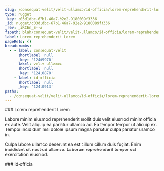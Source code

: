 ```yaml
---
slug: /consequat-velit/velit-ullamco/id-officia/lorem-reprehenderit-lorem
type: nugget
_key: c03d1dbc-67b1-46a7-92e2-9180089f3336
_id: nugget/c03d1dbc-67b1-46a7-92e2-9180089f3336
_rev: _iKCEn_S--A
fspath: blah/consequat-velit/velit-ullamco/id-officia/lorem-reprehenderit-lorem.md
label: Lorem reprehenderit Lorem
pageRefs: {}
breadcrumbs:
  - - label: consequat-velit
      shortlabel: null
      _key: '12409970'
    - label: velit-ullamco
      shortlabel: null
      _key: '12410870'
    - label: id-officia
      shortlabel: null
      _key: '12410913'
paths:
  - /consequat-velit/velit-ullamco/id-officia/lorem-reprehenderit-lorem
---
```


<NuggetArea>
<Nugget slug="/consequat-velit/velit-ullamco/id-officia/lorem-reprehenderit-lorem" type="nugget" _key="c03d1dbc-67b1-46a7-92e2-9180089f3336" _id="nugget/c03d1dbc-67b1-46a7-92e2-9180089f3336" _rev="_iKCEn_S--A" fspath="blah/consequat-velit/velit-ullamco/id-officia/lorem-reprehenderit-lorem.md" label="Lorem reprehenderit Lorem" paths="/consequat-velit/velit-ullamco/id-officia/lorem-reprehenderit-lorem">
<NuggetBody>
### Lorem reprehenderit Lorem

Labore minim eiusmod reprehenderit mollit duis velit eiusmod minim officia ex aute. Velit aliquip ea pariatur ullamco ad. Ea tempor tempor ut aliquip ex. Tempor incididunt nisi dolore ipsum magna pariatur culpa pariatur ullamco in.

Culpa labore ullamco deserunt ea est cillum cillum duis fugiat. Enim incididunt sit nostrud ullamco. Laborum reprehenderit tempor est exercitation eiusmod.

</NuggetBody>
<Breadcrumbs>
<Crumbs>
<Crumb _key="12409970" label="consequat-velit" /><Crumb _key="12410870" label="velit-ullamco" /><Crumb _key="12410913" label="id-officia" />
</Crumbs>
</Breadcrumbs>
</Nugget>

<NuggetsInbound>
</NuggetsInbound>
<NuggetsOutbound>
</NuggetsOutbound>
</NuggetArea>
<PassagesInbound>
<Passage direction="inbound" type="passage" _key="12410913" _id="passage/12410913" _rev="_iKCEn_S---" label="id-officia" passage="id-officia" fspath="blah/consequat-velit/velit-ullamco/id-officia" paths="/consequat-velit/velit-ullamco/id-officia" slug="/consequat-velit/velit-ullamco/id-officia">
<NuggetBody>
### id-officia

</NuggetBody>
<Breadcrumbs>
<Crumbs>
<Crumb _key="12409970" label="consequat-velit" /><Crumb _key="12410870" label="velit-ullamco" />
</Crumbs>
</Breadcrumbs>
</Passage>

</PassagesInbound>
<PassagesOutbound>
</PassagesOutbound>